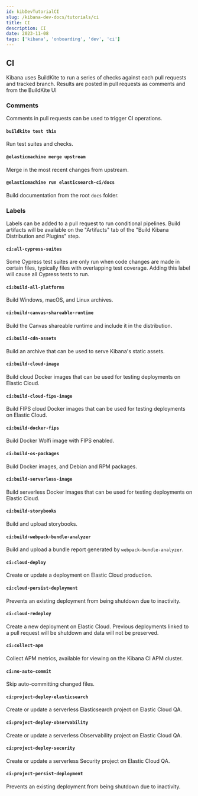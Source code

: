 ```yaml
---
id: kibDevTutorialCI
slug: /kibana-dev-docs/tutorials/ci
title: CI
description: CI
date: 2023-11-08
tags: ['kibana', 'onboarding', 'dev', 'ci']
---
```


## CI

Kibana uses BuildKite to run a series of checks against each pull requests and tracked branch.  Results are posted in pull requests as comments and from the BuildKite UI

### Comments

Comments in pull requests can be used to trigger CI operations.

#### `buildkite test this`

Run test suites and checks.

#### `@elasticmachine merge upstream`

Merge in the most recent changes from upstream.

#### `@elasticmachine run elasticsearch-ci/docs`

Build documentation from the root `docs` folder.

### Labels

Labels can be added to a pull request to run conditional pipelines.  Build artifacts will be available on the "Artifacts" tab of the "Build Kibana Distribution and Plugins" step.

#### `ci:all-cypress-suites`

Some Cypress test suites are only run when code changes are made in certain files, typically files with overlapping test coverage.  Adding this label will cause all Cypress tests to run.

#### `ci:build-all-platforms`

Build Windows, macOS, and Linux archives.

#### `ci:build-canvas-shareable-runtime`

Build the Canvas shareable runtime and include it in the distribution.

#### `ci:build-cdn-assets`

Build an archive that can be used to serve Kibana's static assets.

#### `ci:build-cloud-image`

Build cloud Docker images that can be used for testing deployments on Elastic Cloud.

#### `ci:build-cloud-fips-image`

Build FIPS cloud Docker images that can be used for testing deployments on Elastic Cloud.

#### `ci:build-docker-fips`

Build Docker Wolfi image with FIPS enabled.

#### `ci:build-os-packages`

Build Docker images, and Debian and RPM packages.

#### `ci:build-serverless-image`

Build serverless Docker images that can be used for testing deployments on Elastic Cloud.

#### `ci:build-storybooks`

Build and upload storybooks.

#### `ci:build-webpack-bundle-analyzer`

Build and upload a bundle report generated by `webpack-bundle-analyzer`.

#### `ci:cloud-deploy`

Create or update a deployment on Elastic Cloud production.

#### `ci:cloud-persist-deployment`

Prevents an existing deployment from being shutdown due to inactivity.

#### `ci:cloud-redeploy`

Create a new deployment on Elastic Cloud.  Previous deployments linked to a pull request will be shutdown and data will not be preserved.

#### `ci:collect-apm`

Collect APM metrics, available for viewing on the Kibana CI APM cluster.

#### `ci:no-auto-commit`

Skip auto-committing changed files.

#### `ci:project-deploy-elasticsearch`

Create or update a serverless Elasticsearch project on Elastic Cloud QA.

#### `ci:project-deploy-observability`

Create or update a serverless Observability project on Elastic Cloud QA.

#### `ci:project-deploy-security`

Create or update a serverless Security project on Elastic Cloud QA.

#### `ci:project-persist-deployment`

Prevents an existing deployment from being shutdown due to inactivity.
